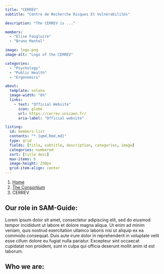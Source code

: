```yaml
---
title: "CERREV"
subtitle: "Centre de Recherche Risques Et Vulnérabilités"

description: "The CERREV is ..."

members:
  - "Elise Faugloire"
  - "Bruno Mantel"

image: logo.png
image-alt: "Logo of the CERREV"

categories:
  - "Psychology"
  - "Public Health"
  - "Ergonomics"

about:
  template: solana
  image-width: "0%"
  links:
    - text: "Official Website"
      icon: globe
      url: https://cerrev.unicaen.fr/
      aria-label: "Official website"

listing:
  id: members-list
  contents: "*.{qmd,Rmd,md}"
  type: grid
  fields: [title, subtitle, description, categories, image]
  categories: numbered
  sort: [title desc]
  max-items: 6
  image-height: 250px
  grid-item-align: center
---
```


<nav aria-label="breadcrumb">
  <ol class="breadcrumb">
    <li class="breadcrumb-item"><a href="/">Home</a></li>
    <li class="breadcrumb-item"><a href="/content/consortium/">The Consortium</a></li>
    <li class="breadcrumb-item active" aria-current="page">CERREV</li>
  </ol>
</nav>

## Our role in SAM-Guide:

Lorem ipsum dolor sit amet, consectetur adipiscing elit, sed do eiusmod tempor incididunt ut labore et dolore magna aliqua. Ut enim ad minim veniam, quis nostrud exercitation ullamco laboris nisi ut aliquip ex ea commodo consequat. Duis aute irure dolor in reprehenderit in voluptate velit esse cillum dolore eu fugiat nulla pariatur. Excepteur sint occaecat cupidatat non proident, sunt in culpa qui officia deserunt mollit anim id est laborum.

<!-- To learn more about the lab's broader activities, check out its <a href="https://cerrev.unicaen.fr/" class="btn btn-outline-primary btn-sm">Official Website</a>  -->

## Who we are:

::::{#members-list}
::::